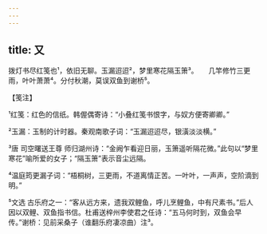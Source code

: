 ```yaml
---
---
---
```

title: 又
---







拨灯书尽红笺也¹，依旧无聊。玉漏迢迢²，梦里寒花隔玉箫³。　　几竿修竹三更雨，叶叶萧萧⁴。分付秋潮，莫误双鱼到谢桥⁵。





【笺注】


¹红笺：红色的信纸。韩偓偶寄诗：“小叠红笺书恨字，与奴方便寄卿卿。”

²玉漏：玉制的计时器。秦观南歌子词：“玉漏迢迢尽，银潢淡淡横。”

³唐 司空曙送王尊 师归湖州诗：“金阙乍看迎日丽，玉箫遥听隔花微。”此句以“梦里寒花”喻所爱的女子；“隔玉箫”表示音尘远隔。

⁴温庭筠更漏子词：“梧桐树，三更雨，不道离情正苦。一叶叶，一声声，空阶滴到明。”

⁵文选 古乐府之一：“客从远方来，遗我双鲤鱼，呼儿烹鲤鱼，中有尺素书。”后人因以双鲤、双鱼指书信。杜甫送梓州李使君之任诗：“五马何时到，双鱼会早传。”谢桥：见前采桑子（谁翻乐府凄凉曲）注³。